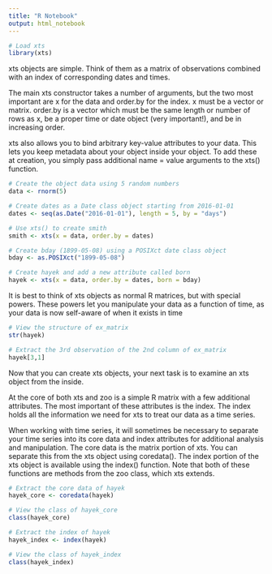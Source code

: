 ```yaml
---
title: "R Notebook"
output: html_notebook
---
```


```r
# Load xts
library(xts)
```


xts objects are simple. Think of them as a matrix of observations combined with an index of corresponding dates and times.

The main xts constructor takes a number of arguments, but the two most important are x for the data and order.by for the index. x must be a vector or matrix. order.by is a vector which must be the same length or number of rows as x, be a proper time or date object (very important!), and be in increasing order.

xts also allows you to bind arbitrary key-value attributes to your data. This lets you keep metadata about your object inside your object. To add these at creation, you simply pass additional name = value arguments to the xts() function.

```r
# Create the object data using 5 random numbers
data <- rnorm(5)

# Create dates as a Date class object starting from 2016-01-01
dates <- seq(as.Date("2016-01-01"), length = 5, by = "days")

# Use xts() to create smith
smith <- xts(x = data, order.by = dates)

# Create bday (1899-05-08) using a POSIXct date class object
bday <- as.POSIXct("1899-05-08")

# Create hayek and add a new attribute called born
hayek <- xts(x = data, order.by = dates, born = bday)
```

It is best to think of xts objects as normal R matrices, but with special powers. These powers let you manipulate your data as a function of time, as your data is now self-aware of when it exists in time

```r
# View the structure of ex_matrix
str(hayek)

# Extract the 3rd observation of the 2nd column of ex_matrix
hayek[3,1]

```

Now that you can create xts objects, your next task is to examine an xts object from the inside.

At the core of both xts and zoo is a simple R matrix with a few additional attributes. The most important of these attributes is the index. The index holds all the information we need for xts to treat our data as a time series.

When working with time series, it will sometimes be necessary to separate your time series into its core data and index attributes for additional analysis and manipulation. The core data is the matrix portion of xts. You can separate this from the xts object using coredata(). The index portion of the xts object is available using the index() function. Note that both of these functions are methods from the zoo class, which xts extends.

```r
# Extract the core data of hayek
hayek_core <- coredata(hayek)

# View the class of hayek_core
class(hayek_core)

# Extract the index of hayek
hayek_index <- index(hayek)

# View the class of hayek_index
class(hayek_index)
```

























